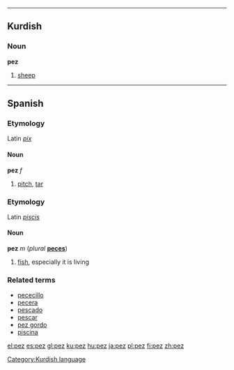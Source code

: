 {{see|Pez}}

----

==Kurdish==
===Noun===
'''pez'''

#[[sheep]]

[[Category:Kurdish language]]

----

==Spanish==
===Etymology===
Latin ''[[pix#Latin|pix]]''

====Noun====
'''pez''' ''f''

#[[pitch]], [[tar]]

===Etymology===
Latin ''[[piscis]]''

====Noun====
'''pez''' ''m'' (''plural'' '''[[peces]]''')

#[[fish]], especially it is living

===Related terms===
*[[pececillo]]
*[[pecera]]
*[[pescado]]
*[[pescar]]
*[[pez gordo]]
*[[piscina]]

[[el:pez]]
[[es:pez]]
[[gl:pez]]
[[ku:pez]]
[[hu:pez]]
[[ja:pez]]
[[pl:pez]]
[[fi:pez]]
[[zh:pez]]